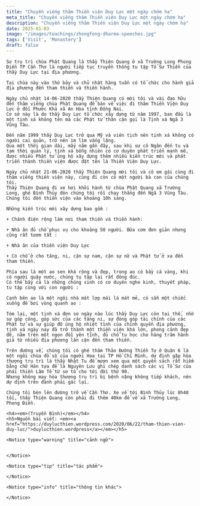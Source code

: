 ```yaml
---
title: "Chuyến viếng thăm Thiền viện Duy Lực một ngày chớm hạ"
meta_title: "Chuyến viếng thăm Thiền viện Duy Lực một ngày chớm hạ"
description: "Chuyến viếng thăm Thiền viện Duy Lực một ngày chớm hạ"
date: 2025-01-03
image: "/images/teachings/zhongfeng-dharma-speeches.jpg"
tags: ['Visit', 'Monastery']
draft: false
---
```


<div className="grid xl:grid-cols-8 lg:grid-cols-8 md:grid-cols-2 sm:grid-cols-2 xs:grid-cols-1 gap-8 bg-body dark:bg-darkmode-body">

  <div className="lg:col-span-5 md:col-span-1">

    Sư trụ trì chùa Phật Quang là thầy Thiện Quang ở xã Trường Long Phong Điền TP Cần Thơ là người tiếp tục truyền thống tu tập Tổ Sư Thiền của thầy Duy Lực tại địa phương.

    Tại chùa này vào thứ bảy và chủ nhật hàng tuần có tổ chức cho hành giả địa phương đến tham thiền và thiền hành.

    Ngày chủ nhật 14-06-2020 thầy Thiện Quang có mời tôi và vài đạo hữu đến thăm viếng chùa Phật Quang để bàn về việc đi thăm Thiền Viện Duy Lực ở đồi Phước Khả xã An Hòa tỉnh Đồng Nai.
    Cơ sở này là do thầy Duy Lực tổ chức xây dựng từ năm 1997, ban đầu là một tịnh xá không tên mà các Phật tử thân cận gọi là Tịnh xá Ngã 3 Vũng Tàu.

    Đến năm 1999 thầy Duy Lực trở qua Mỹ và viên tịch nên tịnh xá không có người cai quản, trở nên im lìm vắng lặng.
    Qua một thời gian dài, mấy năm gần đây, sau khi sư cô Ngân đến tu và tạm thời quản lý, tịnh xá bỗng nhiên có cơ duyên phát triển mạnh mẽ, được nhiều Phật tử ủng hộ xây dựng thêm nhiều kiến trúc mới và phát triển thành thiền viện được đặt tên là Thiền Viện Duy Lực.

    Ngày chủ nhật 21-06-2020 thầy Thiện Quang mời tôi và cô em gái cùng đi thăm viếng thiền viện này, cùng đi còn có một người bà con của chúng tôi.
    Thầy Thiện Quang đi xe hơi khởi hành từ chùa Phật Quang xã Trường Long, ghé Bình Thủy đón chúng tôi rồi chạy thẳng đến Ngã 3 Vũng Tàu.
    Chúng tôi đến thiền viện vào khoảng 10h sáng.

    Những kiến trúc mới xây dựng bao gồm :

    + Chánh điện rộng làm nơi tham thiền và thiền hành:

    + Nhà ăn đủ chỗ phục vụ cho khoảng 50 người. Bữa cơm đơn giản nhưng cũng rất tươm tất :

    + Nhà ăn của thiền viện Duy Lực

    + Có chỗ ở cho tăng, ni, cận sự nam, cận sự nữ và Phật tử ở xa đến tham thiền.

    Phía sau là một ao sen khá rộng và đẹp, trong ao có bầy cá vàng, khi có người quậy nước, chúng tụ tập lại rất đông đúc.
    Có thể bầy cá là những chúng sinh có cơ duyên nghe kinh, thuyết pháp, tu tập cùng với con người :

    Cạnh bên ao là một ngôi nhà mát lợp mái lá mát mẻ, có sẵn một chiếc xuồng để bơi vòng quanh ao :

    Tóm lại, một tịnh xá đơn sơ ngày nào lúc thầy Duy Lực còn tại thế, nhờ sự góp công, góp sức của các tăng ni, sự đóng góp tài chính của các Phật tử và sự giúp đỡ ủng hộ nhiệt tình của chính quyền địa phương, tịnh xá ngày nay đã trở thành một thiền viện khá lớn, phong cảnh đẹp đẽ, nằm trên một ngọn đồi yên tĩnh, đủ chỗ tu học cho hàng trăm hành giả từ nhiều địa phương lân cận đến tham thiền.

    Trên đường về, chúng tôi có ghé thăm Thảo Đường Thiền Tự ở Quận 6 là một ngôi chùa đồ sộ của người Hoa tại TP Hồ Chí Minh, dự định gặp hòa thượng trụ trì là thầy Nhật Tu để mượn xem qua một quyển sách rất hiếm bằng chữ Hán tựa đề là Nguyên Lưu ghi chép danh sách các vị Tổ Sư của phái thiền Lâm Tế từ sơ tổ cho tới đời thứ 90.
    Nhưng không may hòa thượng trụ trì bị bệnh nặng không tiếp khách, nên dự định trên đành phải gác lại.

    Chúng tôi bèn lên đường trở về Cần Thơ. Xe về tới Bình Thủy lúc 8h40 tối, thầy Thiện Quang còn phải đi thêm 40km để về xã Trường Long, Phong Điền.

    <h4><em>(Truyền Bình)</em></h4>
    <h5>Nguồn bài viết: <em><a href="https://duylucthien.wordpress.com/2020/06/22/tham-thien-vien-duy-luc/">duylucthien.wordpress</a></em></h5>
<p>

</p>

  </div>

  <div className="lg:col-span-3 md:col-span-1">


    <Notice type="warning" title="cảnh ngữ">


    </Notice>

    <Notice type="tip" title="tác phẩm">

    </Notice>

    <Notice type="info" title="thông tin khác">

    </Notice>

  </div>

</div>
